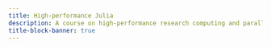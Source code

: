 ```yaml
---
title: High-performance Julia
description: A course on high-performance research computing and parallel [![](img/julia.png){width="4%" fig-alt="noshadow"}](https://julialang.org/)
title-block-banner: true
---
```



